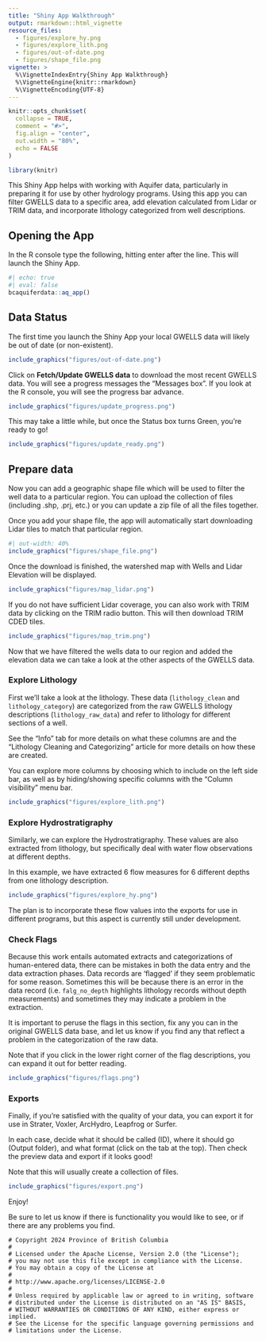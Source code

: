 ```yaml
---
title: "Shiny App Walkthrough"
output: rmarkdown::html_vignette
resource_files:
  - figures/explore_hy.png
  - figures/explore_lith.png
  - figures/out-of-date.png
  - figures/shape_file.png
vignette: >
  %\VignetteIndexEntry{Shiny App Walkthrough}
  %\VignetteEngine{knitr::rmarkdown}
  %\VignetteEncoding{UTF-8}
---
```


```r
knitr::opts_chunk$set(
  collapse = TRUE,
  comment = "#>",
  fig.align = "center",
  out.width = "80%",
  echo = FALSE
)

library(knitr)
```

This Shiny App helps with working with Aquifer data, particularly in preparing it for use by other hydrology programs. 
Using this app you can filter GWELLS data to a specific area, add elevation calculated from Lidar or TRIM data, 
and incorporate lithology categorized from well descriptions.

## Opening the App

In the R console type the following, hitting enter after the line. This will launch the Shiny App.

```r
#| echo: true
#| eval: false
bcaquiferdata::aq_app()
```


## Data Status

The first time you launch the Shiny App your local GWELLS data will likely be out of date (or non-existent).

```r
include_graphics("figures/out-of-date.png")
```


Click on **Fetch/Update GWELLS data** to download the most recent GWELLS data. You will see a progress messages the "Messages box". If you look at the R console, you will see the progress bar advance. 

```r
include_graphics("figures/update_progress.png")
```


This may take a little while, but once the Status box turns Green, you're ready to go!
```r
include_graphics("figures/update_ready.png")
```


## Prepare data

Now you can add a geographic shape file which will be used to filter the well data to a particular region.
You can upload the collection of files (including .shp, .prj, etc.) or you can update a zip file of all the files together. 

Once you add your shape file, the app will automatically start downloading Lidar tiles to match that particular region.

```r
#| out-width: 40%
include_graphics("figures/shape_file.png")
```

Once the download is finished, the watershed map with Wells and Lidar Elevation will be displayed.

```r
include_graphics("figures/map_lidar.png")
```

If you do not have sufficient Lidar coverage, you can also work with TRIM data by clicking on the TRIM radio button. 
This will then download TRIM CDED tiles.

```r
include_graphics("figures/map_trim.png")
```

Now that we have filtered the wells data to our region and added the elevation data we can take a look 
at the other aspects of the GWELLS data.

### Explore Lithology

First we'll take a look at the lithology. 
These data (`lithology_clean` and `lithology_category`) are categorized from the raw GWELLS lithology descriptions (`lithology_raw_data`) and refer to lithology for different sections of a well.

See the "Info" tab for more details on what these columns are and the "Lithology Cleaning and Categorizing" article for more details on how these are created.

You can explore more columns by choosing which to include on the left side bar, as well
as by hiding/showing specific columns with the "Column visibility" menu bar.

```r
include_graphics("figures/explore_lith.png")
```

### Explore Hydrostratigraphy

Similarly, we can explore the Hydrostratigraphy. 
These values are also extracted from lithology, but specifically deal with water flow observations at different depths. 

In this example, we have extracted 6 flow measures for 6 different depths from one lithology description. 

```r
include_graphics("figures/explore_hy.png")
```

The plan is to incorporate these flow values into the exports for use in different programs, but this aspect is currently still under development.

### Check Flags

Because this work entails automated extracts and categorizations of human-entered data, there can be
mistakes in both the data entry and the data extraction phases. 
Data records are 'flagged' if they seem problematic for some reason. 
Sometimes this will be because there is an error in the data record (i.e. `falg_no_depth` highlights
lithology records without depth measurements) and sometimes they may indicate a problem in the extraction.

It is important to peruse the flags in this section, fix any you can in the original
GWELLS data base, and let us know if you find any that reflect a problem in the categorization
of the raw data.

Note that if you click in the lower right corner of the flag descriptions, you can expand it out for better reading.


```r
include_graphics("figures/flags.png")
```


### Exports

Finally, if you're satisfied with the quality of your data, you can export it for use in Strater, Voxler, ArcHydro, Leapfrog or Surfer.

In each case, decide what it should be called (ID), where it should go (Output folder), and what format (click on the tab at the top). Then check the preview data and export if it looks good!

Note that this will usually create a collection of files.

```r
include_graphics("figures/export.png")
```

Enjoy! 

Be sure to let us know if there is functionality you would like to see, or if there are
any problems you find.


```
# Copyright 2024 Province of British Columbia
# 
# Licensed under the Apache License, Version 2.0 (the "License");
# you may not use this file except in compliance with the License.
# You may obtain a copy of the License at 
# 
# http://www.apache.org/licenses/LICENSE-2.0
# 
# Unless required by applicable law or agreed to in writing, software
# distributed under the License is distributed on an "AS IS" BASIS,
# WITHOUT WARRANTIES OR CONDITIONS OF ANY KIND, either express or implied.
# See the License for the specific language governing permissions and
# limitations under the License.
```
